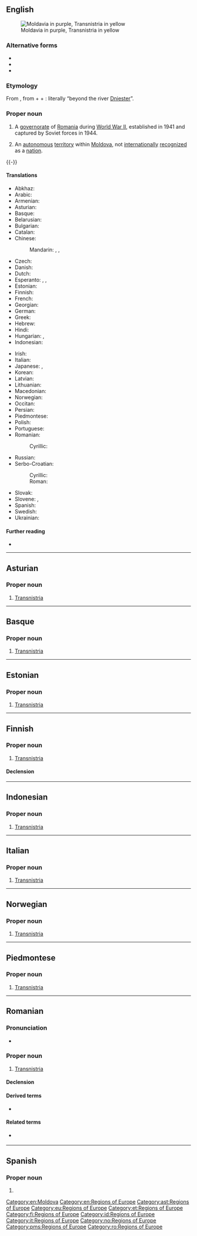 {{also|Transnístria}}
==English==
[[Image:Transnistria-map.png|thumb|right|Moldavia in purple, Transnistria in yellow]]

===Alternative forms===
* {{l|en|Transdniestria}}
* {{l|en|Trans-Dniester}}
* {{l|en|Pridnestrovie}}

===Etymology===
From {{bor|en|ro|Transnistria|notext=1}}, from {{der|en|la|trans-}} + {{der|en|ro|Nistru|t=Dniester}} + {{m|ro|-ia}}: literally “beyond the river [[Dniester]]”. {{etystub|lang=en}}

===Proper noun===
{{en-proper noun}}

# {{lb|en|historical}} A [[governorate]] of [[Romania]] during [[World War II]], established in 1941 and captured by Soviet forces in 1944.
# An [[autonomous]] [[territory]] within [[Moldova]], not [[internationally]] [[recognized]] as a [[nation]].

{{-}}

====Translations====
{{trans-top|Transnistria, an autonomous territory in Moldova}}
* Abkhaz: {{t-needed|ab}}
* Arabic: {{t|ar|تْرَانْسْنِيسْتْرِيَا|f|tr=transnistriyā}}
* Armenian: {{t|hy|Մերձդնեստր}}
* Asturian: {{t|ast|Transnistria|f}}
* Basque: {{t|eu|Transnistria}}
* Belarusian: {{t|be|Прыднястро́ўе|n}}
* Bulgarian: {{t|bg|Приднестро́вие|n}}
* Catalan: {{t|ca|Transnístria|f}}
* Chinese:
*: Mandarin: {{t|cmn|涅斯特里亞|sc=Hani}}, {{t|cmn|涅斯特里亚|tr=Nièsītèlǐyà|sc=Hani}}, {{t|cmn|德涅斯特河沿岸|tr=Dénièsītèhéyán'àn|sc=Hans}}
* Czech: {{t|cs|Podněstří}}
* Danish: {{t|da|Transnistrien}}
* Dutch: {{t|nl|Trans-Nistrië}}
* Esperanto: {{t|eo|Ĉednestrio}}, {{t|eo|Transdnestrio}}, {{t|eo|Transnistrio}}
* Estonian: {{t|et|Transnistria}}
* Finnish: {{t+|fi|Transnistria}}
* French: {{t+|fr|Transnistrie|f}}
* Georgian: {{t|ka|დნესტრისპირეთი|sc=Geor}}
* German: {{t+|de|Transnistrien|n}}
* Greek: {{t|el|Υπερδνειστερία|f}}
* Hebrew: {{t|he|טרנסניסטריה|f}}
* Hindi: {{t+|hi|ट्रान्सनिस्ट्रिया|m|tr=ṭrānsnisṭriyā|sc=Deva}}
* Hungarian: {{t|hu|Dnyeszter-mellék}}, {{t|hu|Transznisztria}}
* Indonesian: {{t|id|Transnistria}}
{{trans-mid}}
* Irish: {{t|ga|an Tras-dnístiria|f}}
* Italian: {{t|it|Transnistria|f}}
* Japanese: {{t|ja|沿ドニエストル共和国|tr=えんドニエストルきょうわこく, en-Doniesutoru kyōwakoku}}, {{t|ja|沿ドニエストル|tr=En-Doniesutoru|sc=Jpan}}
* Korean: {{t+|ko|트란스니스트리아|tr=Teuranseuniseuteuria|sc=Hang}}
* Latvian: {{t|lv|Piedņestra|f}}
* Lithuanian: {{t+|lt|Padniestrė|f}}
* Macedonian: {{t|mk|Придњестро́вие|n}}
* Norwegian: {{t|no|Transnistria|n}}
* Occitan: {{t|oc|Transnístria|f}}
* Persian: {{t|fa|ترنسنیستریا|tr=Transnistriyâ|sc=fa-Arab}}
* Piedmontese: {{t|pms|Transnistria|f}}
* Polish: {{t+|pl|Naddniestrze|n}}
* Portuguese: {{t+|pt|Transnístria|f}}
* Romanian: {{t|ro|Transnistria|f}}
*: Cyrillic: {{t|ro|Транснистриа|f|sc=Cyrl}}
* Russian: {{t+|ru|Приднестро́вье|n}}
* Serbo-Croatian:
*: Cyrillic: {{t|sh|Придњестровље|n|sc=Cyrl}}
*: Roman: {{t|sh|Pridnjestrovlje|n}}
* Slovak: {{t|sk|Podnestersko|n}}
* Slovene: {{t|sl|Transnistrija|f}}, {{t|sl|Pridnjestrovje|n}}
* Spanish: {{t|es|Transnistria|f}}
* Swedish: {{t+|sv|Transnistrien}}
* Ukrainian: {{t|uk|Придністро́в'я|n}}
{{trans-bottom}}

====Further reading====
* {{pedialite}}

[[Category:en:Moldova]]
[[Category:en:Regions of Europe]]

----

==Asturian==
{{wikipedia|lang=ast}}

===Proper noun===
{{head|ast|proper noun|g=f}}

# [[#English|Transnistria]]

[[Category:ast:Regions of Europe]]

----

==Basque==
{{wikipedia|lang=eu}}

===Proper noun===
{{head|eu|proper noun}}

# [[#English|Transnistria]]

[[Category:eu:Regions of Europe]]

----

==Estonian==
{{wikipedia|lang=et}}

===Proper noun===
{{head|et|proper noun}}

# [[#English|Transnistria]]

[[Category:et:Regions of Europe]]

----

==Finnish==
{{wikipedia|lang=fi}}

===Proper noun===
{{fi-proper noun}}

# [[#English|Transnistria]]

====Declension====
{{fi-decl-kulkija|n=sg|Transnistri|a}}

[[Category:fi:Regions of Europe]]

----

==Indonesian==
{{wikipedia|lang=id}}

===Proper noun===
{{head|id|proper noun|g=}}

# [[#English|Transnistria]]

[[Category:id:Regions of Europe]]

----

==Italian==
{{wikipedia|lang=it}}

===Proper noun===
{{it-proper noun|g=f}}

# [[#English|Transnistria]]

[[Category:it:Regions of Europe]]

----

==Norwegian==
{{wikipedia|lang=no}}

===Proper noun===
{{head|no|proper noun|g=n}}

# [[#English|Transnistria]]

[[Category:no:Regions of Europe]]

----

==Piedmontese==
{{wikipedia|lang=pms}}

===Proper noun===
{{head|pms|proper noun|g=f}}

# [[#English|Transnistria]]

[[Category:pms:Regions of Europe]]

----

==Romanian==
{{wikipedia|lang=ro}}

===Pronunciation===
* {{IPA|[transˈni.stri.a]|lang=ro}}

===Proper noun===
{{head|ro|proper noun|g=f}}

# [[#English|Transnistria]]

====Declension====
{{ro-country|gend=f|Transnistriei}}

====Derived terms====
* {{l|ro|transnistrian}}

====Related terms====
* {{l|ro|Nistru}} {{qualifier|river}}

[[Category:ro:Regions of Europe]]

----

==Spanish==
{{wikipedia|lang=es}}

===Proper noun===
{{es-proper noun|f}}

# {{place|pt|breakaway country|c/Moldova|t1=Transnistria}}

{{topics|es|Moldova}}